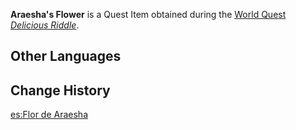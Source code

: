 {{Item Infobox
|id           = 101825
|image        = Item Aranara Flower.png
|type         = Quest Items
|description  = A flower gifted to you by [[Araesha]].<br />The biggest mystery is perhaps why Araesha describes the riddles as being "delicious"... Is it because they are all about food?
|source1      = [[Delicious Riddle]]
}}
'''Araesha's Flower''' is a Quest Item obtained during the [[World Quest]] ''[[Delicious Riddle]]''.

==Other Languages==
{{Other Languages
|default_hidden = 1
|en      = Araesha's Flower
|zhs     = 兰伊舍的花
|zhs_rm  = Lányīshě de Huā{{Assumed}}
|zht     = 蘭伊舍的花
|zht_rm  = Lányīshě de Huā{{Assumed}}
|ja      = アランイシャの花
|ja_rm   = Aran'isha no Hana
|ko      = 아란에샤의 꽃
|ko_rm   = Aranesha-ui Kkot
|es      = Flor de Araesha
|fr      = Fleur d'Araesha
|ru      = Цветок Араеши
|th      = ดอกไม้ของ Araesha
|th_rm   = Dokmai khong Araesha
|vi      = {{tt|Hoa|花}} Araesha
|de      = Blume von Araesha
|id      = Bunga Araesha
|pt      = Flor de Araesha
|tr      = Araesha'nın Çiçeği
|it      = Fiore di Araesha
}}

==Change History==
{{Change History|3.0}}

[[es:Flor de Araesha]]